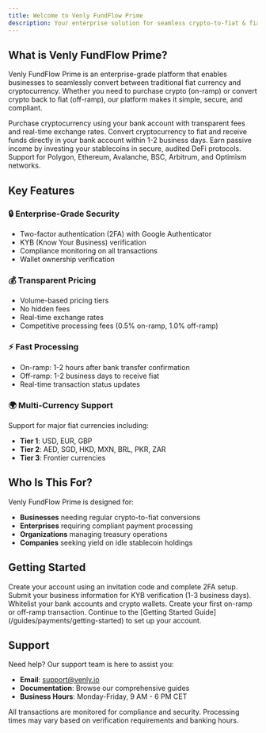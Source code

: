 ```yaml
---
title: Welcome to Venly FundFlow Prime
description: Your enterprise solution for seamless crypto-to-fiat & fiat-to-crypto conversions
---
```


## What is Venly FundFlow Prime?

Venly FundFlow Prime is an enterprise-grade platform that enables businesses to seamlessly convert between traditional fiat currency and cryptocurrency. Whether you need to purchase crypto (on-ramp) or convert crypto back to fiat (off-ramp), our platform makes it simple, secure, and compliant.

<CardGroup cols={2}>
  <Card title="On-Ramp Transactions" icon="arrow-up-circle">
    Purchase cryptocurrency using your bank account with transparent fees and real-time exchange rates.
  </Card>
  <Card title="Off-Ramp Transactions" icon="arrow-down-circle">
    Convert cryptocurrency to fiat and receive funds directly in your bank account within 1-2 business days.
  </Card>
  <Card title="Yield Opportunities" icon="chart-line">
    Earn passive income by investing your stablecoins in secure, audited DeFi protocols.
  </Card>
  <Card title="Multi-Chain Support" icon="link">
    Support for Polygon, Ethereum, Avalanche, BSC, Arbitrum, and Optimism networks.
  </Card>
</CardGroup>

## Key Features

### 🔒 Enterprise-Grade Security
- Two-factor authentication (2FA) with Google Authenticator
- KYB (Know Your Business) verification
- Compliance monitoring on all transactions
- Wallet ownership verification

### 💰 Transparent Pricing
- Volume-based pricing tiers
- No hidden fees
- Real-time exchange rates
- Competitive processing fees (0.5% on-ramp, 1.0% off-ramp)

### ⚡ Fast Processing
- On-ramp: 1-2 hours after bank transfer confirmation
- Off-ramp: 1-2 business days to receive fiat
- Real-time transaction status updates

### 🌍 Multi-Currency Support
Support for major fiat currencies including:
- **Tier 1**: USD, EUR, GBP
- **Tier 2**: AED, SGD, HKD, MXN, BRL, PKR, ZAR
- **Tier 3**: Frontier currencies

## Who Is This For?

Venly FundFlow Prime is designed for:

- **Businesses** needing regular crypto-to-fiat conversions
- **Enterprises** requiring compliant payment processing
- **Organizations** managing treasury operations
- **Companies** seeking yield on idle stablecoin holdings

## Getting Started

<Steps>
  <Step title="Register Your Account">
    Create your account using an invitation code and complete 2FA setup.
  </Step>
  <Step title="Complete Business Verification">
    Submit your business information for KYB verification (1-3 business days).
  </Step>
  <Step title="Add Accounts">
    Whitelist your bank accounts and crypto wallets.
  </Step>
  <Step title="Start Transacting">
    Create your first on-ramp or off-ramp transaction.
  </Step>
</Steps>

<Card title="Ready to get started?" icon="rocket">
  Continue to the [Getting Started Guide](/guides/payments/getting-started) to set up your account.
</Card>

## Support

Need help? Our support team is here to assist you:
- **Email**: support@venly.io
- **Documentation**: Browse our comprehensive guides
- **Business Hours**: Monday-Friday, 9 AM - 6 PM CET

<Note>
  All transactions are monitored for compliance and security. Processing times may vary based on verification requirements and banking hours.
</Note>
